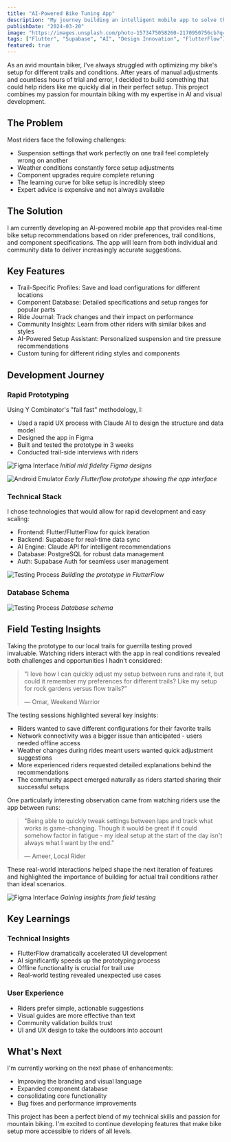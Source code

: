 ```yaml
---
title: "AI-Powered Bike Tuning App"
description: "My journey building an intelligent mobile app to solve the complex challenge of mountain bike setup optimization"
publishDate: "2024-03-20"
image: "https://images.unsplash.com/photo-1573475058260-2170950756cb?q=80&w=1170&auto=format&fit=crop&ixlib=rb-4.0.3&ixid=M3wxMjA3fDB8MHxwaG90by1wYWdlfHx8fGVufDB8fHx8fA%3D%3D"
tags: ["Flutter", "Supabase", "AI", "Design Innovation", "FlutterFlow"]
featured: true
---
```


As an avid mountain biker, I've always struggled with optimizing my bike's setup for different trails and conditions. After years of manual adjustments and countless hours of trial and error, I decided to build something that could help riders like me quickly dial in their perfect setup. This project combines my passion for mountain biking with my expertise in AI and visual development.

## The Problem

Most riders face the following challenges:
* Suspension settings that work perfectly on one trail feel completely wrong on another
* Weather conditions constantly force setup adjustments
* Component upgrades require complete retuning
* The learning curve for bike setup is incredibly steep
* Expert advice is expensive and not always available

## The Solution

I am currently developing an AI-powered mobile app that provides real-time bike setup recommendations based on rider preferences, trail conditions, and component specifications. The app will learn from both individual and community data to deliver increasingly accurate suggestions.



## Key Features

* Trail-Specific Profiles: Save and load configurations for different locations
* Component Database: Detailed specifications and setup ranges for popular parts
* Ride Journal: Track changes and their impact on performance
* Community Insights: Learn from other riders with similar bikes and styles
* AI-Powered Setup Assistant: Personalized suspension and tire pressure recommendations
* Custom tuning for different riding styles and components

## Development Journey

### Rapid Prototyping

Using Y Combinator's "fail fast" methodology, I:
* Used a rapid UX process with Claude AI to design the structure and data model
* Designed the app in Figma
* Built and tested the prototype in 3 weeks
* Conducted trail-side interviews with riders

![Figma Interface](../../images/bike-tune-figma.jpg)
*Initial mid fidelity Figma designs*

![Android Emulator](../../images/bike-tune-emulator.jpg)
*Early Flutterflow prototype showing the app interface*


### Technical Stack

I chose technologies that would allow for rapid development and easy scaling:
* Frontend: Flutter/FlutterFlow for quick iteration
* Backend: Supabase for real-time data sync
* AI Engine: Claude API for intelligent recommendations
* Database: PostgreSQL for robust data management
* Auth: Supabase Auth for seamless user management

![Testing Process](../../images/bike-tune-flutter.png)
*Building the prototype in FlutterFlow*


### Database Schema

![Testing Process](../../images/bike-tune-db.png)
*Database schema*


## Field Testing Insights

Taking the prototype to our local trails for guerrilla testing proved invaluable. Watching riders interact with the app in real conditions revealed both challenges and opportunities I hadn't considered:

> "I love how I can quickly adjust my setup between runs and rate it, but could it remember my preferences for different trails? Like my setup for rock gardens versus flow trails?"
> 
> — Omar, Weekend Warrior

The testing sessions highlighted several key insights:

* Riders wanted to save different configurations for their favorite trails
* Network connectivity was a bigger issue than anticipated - users needed offline access
* Weather changes during rides meant users wanted quick adjustment suggestions
* More experienced riders requested detailed explanations behind the recommendations
* The community aspect emerged naturally as riders started sharing their successful setups

One particularly interesting observation came from watching riders use the app between runs:

> "Being able to quickly tweak settings between laps and track what works is game-changing. Though it would be great if it could somehow factor in fatigue - my ideal setup at the start of the day isn't always what I want by the end."
> 
> — Ameer, Local Rider

These real-world interactions helped shape the next iteration of features and highlighted the importance of building for actual trail conditions rather than ideal scenarios.

![Figma Interface](../../images/bike-tune-test.png)
*Gaining insights from field testing*


## Key Learnings

### Technical Insights
* FlutterFlow dramatically accelerated UI development
* AI significantly speeds up the prototyping process
* Offline functionality is crucial for trail use
* Real-world testing revealed unexpected use cases

### User Experience
* Riders prefer simple, actionable suggestions
* Visual guides are more effective than text
* Community validation builds trust
* UI and UX design to take the outdoors into account

## What's Next

I'm currently working on the next phase of enhancements:
* Improving the branding and visual language
* Expanded component database
* consolidating core functionality
* Bug fixes and performance improvements

This project has been a perfect blend of my technical skills and passion for mountain biking. I'm excited to continue developing features that make bike setup more accessible to riders of all levels.